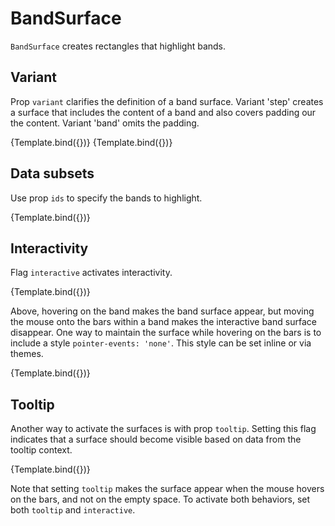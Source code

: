 
# BandSurface

<Meta title="Addons/Band/Bands/BandSurface" />

`BandSurface` creates rectangles that highlight bands.

<ArgsTable of={BandSurface} />

## Variant

Prop `variant` clarifies the definition of a band surface.
Variant 'step' creates a surface that includes the content of a band and also covers padding our the content.
Variant 'band' omits the padding.

<Canvas>
    <Story
        name="step"
        args={{
            variant: 'step',
            style: { fill: '#eeeeee', strokeWidth: 1, stroke: '#222222' },
        }}
        component={BandSurface}
        decorators={[ChartSurfaceDecorator]}
    >
        {Template.bind({})}
    </Story>
    <Story
        name="band"
        args={{
            variant: 'band',
            style: { fill: '#eeeeee', strokeWidth: 1, stroke: '#222222' },
        }}
        component={BandSurface}
        decorators={[ChartSurfaceDecorator]}
    >
        {Template.bind({})}
    </Story>
</Canvas>

## Data subsets

Use prop `ids` to specify the bands to highlight.

<Canvas>
    <Story
        name="subset"
        args={{
            ids: ['beta'],
            style: { fill: '#eeeeee' },
        }}
        component={BandSurface}
        decorators={[ChartSurfaceDecorator]}
    >
        {Template.bind({})}
    </Story>
</Canvas>

## Interactivity

Flag `interactive` activates interactivity.

<Canvas>
    <Story
        name="interactive"
        args={{
            interactive: true,
            style: { fill: '#eeeeee' },
        }}
        component={BandSurface}
        decorators={[ChartSurfaceDecorator]}
    >
        {Template.bind({})}
    </Story>
</Canvas>

Above, hovering on the band makes the band surface appear, but moving the mouse onto the bars
within a band makes the interactive band surface disappear.
One way to maintain the surface while hovering on the bars is to include a style `pointer-events: 'none'`.
This style can be set inline or via themes.

<Canvas>
    <Story
        name="pointer events"
        args={{
            interactive: true,
            style: { fill: '#eeeeee' },
        }}
        component={BandSurface}
        decorators={[ChartSurfaceNoPointerEventsDecorator]}
    >
        {Template.bind({})}
    </Story>
</Canvas>

## Tooltip

Another way to activate the surfaces is with prop `tooltip`.
Setting this flag indicates that a surface should become visible based on data from the tooltip context.

<Canvas>
    <Story
        name="tooltip"
        args={{
            interactive: false,
            tooltip: true,
            style: { fill: '#eeeeee' },
        }}
        component={BandSurface}
        decorators={[ChartSurfaceDecorator]}
    >
        {Template.bind({})}
    </Story>
</Canvas>

Note that setting `tooltip` makes the surface appear when the mouse hovers on the bars, and not
on the empty space. To activate both behaviors, set both `tooltip` and `interactive`.
